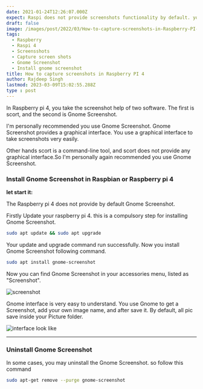 ```yaml
---
date: 2021-01-24T12:26:07.000Z
expect: Raspi does not provide screenshots functionality by default. you use software and tool to take a screenshot in raspberry pi 4.
draft: false
image: /images/post/2022/03/How-to-capture-screenshots-in-Raspberry-PI-4.png
tags:
  - Raspberry
  - Raspi 4
  - Screensshots
  - Capture screen shots
  - Gnome Screenshot
  - Install gnome screenshot
title: How to capture screenshots in Raspberry PI 4
author: Rajdeep Singh
lastmod: 2023-03-09T15:02:55.288Z
type : post
---
```


In Raspberry pi 4, you take the screenshot help of two software. The first is scort, and the second is Gnome Screenshot.

I'm personally recommended you use Gnome Screenshot. Gnome Screenshot provides a
graphical interface. You use a graphical interface to take screenshots very
easily.

Other hands scort is a command-line tool, and scort does not provide any
graphical interface.So I'm personally again recommended you use Gnome
Screenshot.

### Install Gnome Screenshot in Raspbian or Raspberry pi 4

**let start it:**

The Raspberry pi 4 does not provide by default Gnome Screenshot.

Firstly Update your raspberry pi 4. this is a compulsory step for installing
Gnome Screenshot.

```bash
sudo apt update && sudo apt upgrade
```

Your update and upgrade command run successfully. Now you install Gnome
Screenshot following command.

```bash
sudo apt install gnome-screenshot
```

Now you can find Gnome Screenshot in your accessories menu, listed as "Screenshot".

![screenshot](/images/post/2021/01/geenome.png "screenshot")

Gnome interface is very easy to understand. You use Gnome to get a Screenshot,
add your own image name, and after save it. By default, all pic save inside your
Picture folder.

![interface look like](/images/post/2021/01/gnome-screenshots.png "interface look like")

---

### Uninstall Gnome Screenshot

In some cases, you may uninstall the Gnome Screenshot. so follow this command

```bash
sudo apt-get remove --purge gnome-screenshot
```
